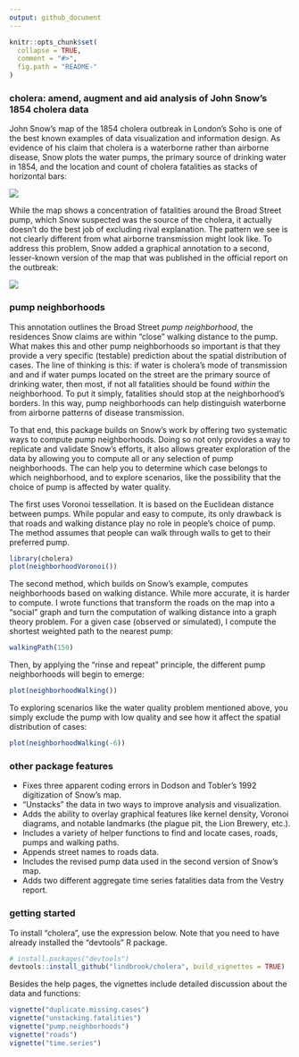 ```yaml
---
output: github_document
---
```


<!-- README.md is generated from README.Rmd. Please edit that file -->

```r
knitr::opts_chunk$set(
  collapse = TRUE,
  comment = "#>",
  fig.path = "README-"
)
```

### cholera: amend, augment and aid analysis of John Snow's 1854 cholera data

John Snow's map of the 1854 cholera outbreak in London's Soho is one of the best known examples of data visualization and information design. As evidence of his claim that cholera is a waterborne rather than airborne disease, Snow plots the water pumps, the primary source of drinking water in 1854, and the location and count of cholera fatalities as stacks of horizontal bars:

![](vignettes/msu-snows-mapB.jpg)

While the map shows a concentration of fatalities around the Broad Street pump, which Snow suspected was the source of the cholera, it actually doesn't do the best job of excluding rival explanation. The pattern we see is not clearly different from what airborne transmission might look like. To address this problem, Snow added a graphical annotation to a second, lesser-known version of the map that was published in the official report on the outbreak:

![](vignettes/fig12-6.png)

### pump neighborhoods

This annotation outlines the Broad Street _pump neighborhood_, the residences Snow claims are within "close" walking distance to the pump. What makes this and other pump neighborhoods so important is that they provide a very specific (testable) prediction about the spatial distribution of cases. The line of thinking is this: if water is cholera's mode of transmission and and if water pumps located on the street are the primary source of drinking water, then most, if not all fatalities should be found _within_ the neighborhood. To put it simply, fatalities should stop at the neighborhood's borders. In this way, pump neighborhoods can help distinguish waterborne from airborne patterns of disease transmission.

To that end, this package builds on Snow's work by offering two systematic ways to compute pump neighborhoods. Doing so not only provides a way to replicate and validate Snow's efforts, it also allows greater exploration of the data by allowing you to compute all or any selection of pump neighborhoods. The can help you to determine which case belongs to which neighborhood, and to explore scenarios, like the possibility that the choice of pump is affected by water quality.

The first uses Voronoi tessellation. It is based on the Euclidean distance between pumps. While popular and easy to compute, its only drawback is that roads and walking distance play no role in people's choice of pump. The method assumes that people can walk through walls to get to their preferred pump.

```r
library(cholera)
plot(neighborhoodVoronoi())
```

The second method, which builds on Snow's example, computes neighborhoods based on walking distance. While more accurate, it is harder to compute. I wrote functions that transform the roads on the map into a "social" graph and turn the computation of walking distance into a graph theory problem. For a given case (observed or simulated), I compute the shortest weighted path to the nearest pump:

```r
walkingPath(150)
```

Then, by applying the "rinse and repeat" principle, the different pump neighborhoods will begin to emerge:

```r
plot(neighborhoodWalking())
```

To exploring scenarios like the water quality problem mentioned above, you simply exclude the pump with low quality and see how it affect the spatial distribution of cases:

```r
plot(neighborhoodWalking(-6))
```

### other package features

* Fixes three apparent coding errors in Dodson and Tobler's 1992 digitization of Snow's map.
* "Unstacks" the data in two ways to improve analysis and visualization.
* Adds the ability to overlay graphical features like kernel density, Voronoi diagrams, and notable landmarks (the plague pit, the Lion Brewery, etc.).
* Includes a variety of helper functions to find and locate cases, roads, pumps and walking paths.
* Appends street names to roads data.
* Includes the revised pump data used in the second version of Snow's map.
* Adds two different aggregate time series fatalities data from the Vestry report.

### getting started

To install "cholera", use the expression below. Note that you need to have already installed the "devtools" R package.

```r
# install.packages("devtools")
devtools::install_github("lindbrook/cholera", build_vignettes = TRUE)
```

Besides the help pages, the vignettes include detailed discussion about the data and functions:

```r
vignette("duplicate.missing.cases")
vignette("unstacking.fatalities")
vignette("pump.neighborhoods")
vignette("roads")
vignette("time.series")
```

